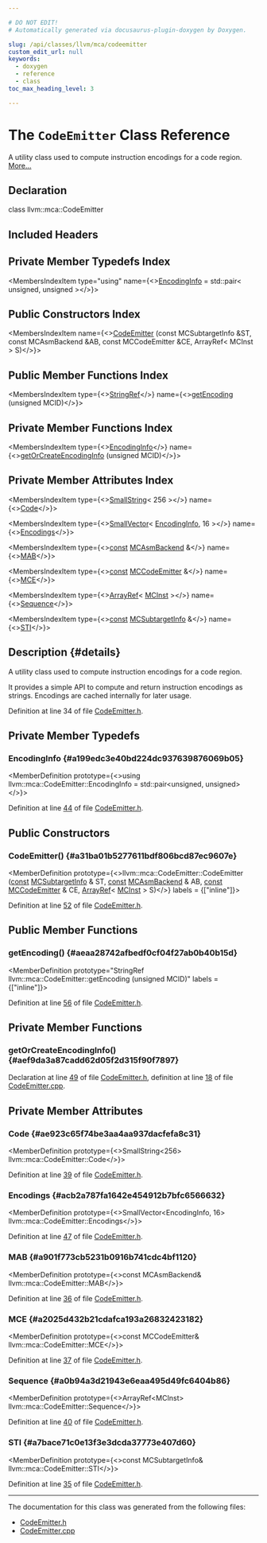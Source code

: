 ```yaml
---

# DO NOT EDIT!
# Automatically generated via docusaurus-plugin-doxygen by Doxygen.

slug: /api/classes/llvm/mca/codeemitter
custom_edit_url: null
keywords:
  - doxygen
  - reference
  - class
toc_max_heading_level: 3

---
```





# The `CodeEmitter` Class Reference

<DoxygenPage pluginConfig={pluginConfig}>

A utility class used to compute instruction encodings for a code region. <a href="#details">More...</a>

## Declaration

<CodeBlock>class llvm::mca::CodeEmitter</CodeBlock>

## Included Headers

<IncludesList>
<IncludesListItem
  filePath="llvm/MCA/CodeEmitter.h"
  permalink="/docs/api/files/include/include/llvm/include/llvm/mca/codeemitter-h"
  isLocal="true" />
</IncludesList>

## Private Member Typedefs Index

<MembersIndex>

<MembersIndexItem
  type="using"
  name={<><a href="#a199edc3e40bd224dc937639876069b05">EncodingInfo</a> = std::pair&lt; unsigned, unsigned &gt;</>}>
</MembersIndexItem>

</MembersIndex>

## Public Constructors Index

<MembersIndex>

<MembersIndexItem
  name={<><a href="#a31ba01b5277611bdf806bcd87ec9607e">CodeEmitter</a> (const MCSubtargetInfo &amp;ST, const MCAsmBackend &amp;AB, const MCCodeEmitter &amp;CE, ArrayRef&lt; MCInst &gt; S)</>}>
</MembersIndexItem>

</MembersIndex>

## Public Member Functions Index

<MembersIndex>

<MembersIndexItem
  type={<><a href="/docs/api/classes/llvm/stringref">StringRef</a></>}
  name={<><a href="#aeaa28742afbedf0cf04f27ab0b40b15d">getEncoding</a> (unsigned MCID)</>}>
</MembersIndexItem>

</MembersIndex>

## Private Member Functions Index

<MembersIndex>

<MembersIndexItem
  type={<><a href="/docs/api/files/lib/lib/support/yamlparser-cpp/#ac70752afe5c08cbfcd6659f56ae144c2">EncodingInfo</a></>}
  name={<><a href="#aef9da3a87cadd62d05f2d315f90f7897">getOrCreateEncodingInfo</a> (unsigned MCID)</>}>
</MembersIndexItem>

</MembersIndex>

## Private Member Attributes Index

<MembersIndex>

<MembersIndexItem
  type={<><a href="/docs/api/classes/llvm/smallstring">SmallString</a>&lt; 256 &gt;</>}
  name={<><a href="#ae923c65f74be3aa4aa937dacfefa8c31">Code</a></>}>
</MembersIndexItem>

<MembersIndexItem
  type={<><a href="/docs/api/classes/llvm/smallvector">SmallVector</a>&lt; <a href="/docs/api/files/lib/lib/support/yamlparser-cpp/#ac70752afe5c08cbfcd6659f56ae144c2">EncodingInfo</a>, 16 &gt;</>}
  name={<><a href="#acb2a787fa1642e454912b7bfc6566632">Encodings</a></>}>
</MembersIndexItem>

<MembersIndexItem
  type={<><a href="/docs/api/files/lib/lib/target/lib/target/aarch64/aarch64promoteconstant-cpp/#a90f8350fecae261c25be85d38b451bff">const</a> <a href="/docs/api/classes/llvm/mcasmbackend">MCAsmBackend</a> &amp;</>}
  name={<><a href="#a901f773cb5231b0916b741cdc4bf1120">MAB</a></>}>
</MembersIndexItem>

<MembersIndexItem
  type={<><a href="/docs/api/files/lib/lib/target/lib/target/aarch64/aarch64promoteconstant-cpp/#a90f8350fecae261c25be85d38b451bff">const</a> <a href="/docs/api/classes/llvm/mccodeemitter">MCCodeEmitter</a> &amp;</>}
  name={<><a href="#a2025d432b21cdafca193a26832423182">MCE</a></>}>
</MembersIndexItem>

<MembersIndexItem
  type={<><a href="/docs/api/classes/llvm/arrayref">ArrayRef</a>&lt; <a href="/docs/api/classes/llvm/mcinst">MCInst</a> &gt;</>}
  name={<><a href="#a0b94a3d21943e6eaa495d49fc6404b86">Sequence</a></>}>
</MembersIndexItem>

<MembersIndexItem
  type={<><a href="/docs/api/files/lib/lib/target/lib/target/aarch64/aarch64promoteconstant-cpp/#a90f8350fecae261c25be85d38b451bff">const</a> <a href="/docs/api/classes/llvm/mcsubtargetinfo">MCSubtargetInfo</a> &amp;</>}
  name={<><a href="#a7bace71c0e13f3e3dcda37773e407d60">STI</a></>}>
</MembersIndexItem>

</MembersIndex>

## Description {#details}

A utility class used to compute instruction encodings for a code region.

It provides a simple API to compute and return instruction encodings as strings. Encodings are cached internally for later usage.

Definition at line 34 of file <a href="/docs/api/files/include/include/llvm/include/llvm/mca/codeemitter-h">CodeEmitter.h</a>.

<SectionDefinition>

## Private Member Typedefs

### EncodingInfo {#a199edc3e40bd224dc937639876069b05}

<MemberDefinition
  prototype={<>using llvm::mca::CodeEmitter::EncodingInfo =  std::pair&lt;unsigned, unsigned&gt;</>}>

Definition at line <a href="/docs/api/files/include/include/llvm/include/llvm/mca/codeemitter-h/#l00044">44</a> of file <a href="/docs/api/files/include/include/llvm/include/llvm/mca/codeemitter-h">CodeEmitter.h</a>.
</MemberDefinition>

</SectionDefinition>

<SectionDefinition>

## Public Constructors

### CodeEmitter() {#a31ba01b5277611bdf806bcd87ec9607e}

<MemberDefinition
  prototype={<>llvm::mca::CodeEmitter::CodeEmitter (<a href="/docs/api/files/lib/lib/target/lib/target/aarch64/aarch64promoteconstant-cpp/#a90f8350fecae261c25be85d38b451bff">const</a> <a href="/docs/api/classes/llvm/mcsubtargetinfo">MCSubtargetInfo</a> &amp; ST, <a href="/docs/api/files/lib/lib/target/lib/target/aarch64/aarch64promoteconstant-cpp/#a90f8350fecae261c25be85d38b451bff">const</a> <a href="/docs/api/classes/llvm/mcasmbackend">MCAsmBackend</a> &amp; AB, <a href="/docs/api/files/lib/lib/target/lib/target/aarch64/aarch64promoteconstant-cpp/#a90f8350fecae261c25be85d38b451bff">const</a> <a href="/docs/api/classes/llvm/mccodeemitter">MCCodeEmitter</a> &amp; CE, <a href="/docs/api/classes/llvm/arrayref">ArrayRef</a>&lt; <a href="/docs/api/classes/llvm/mcinst">MCInst</a> &gt; S)</>}
  labels = {["inline"]}>

Definition at line <a href="/docs/api/files/include/include/llvm/include/llvm/mca/codeemitter-h/#l00052">52</a> of file <a href="/docs/api/files/include/include/llvm/include/llvm/mca/codeemitter-h">CodeEmitter.h</a>.
</MemberDefinition>

</SectionDefinition>

<SectionDefinition>

## Public Member Functions

### getEncoding() {#aeaa28742afbedf0cf04f27ab0b40b15d}

<MemberDefinition
  prototype="StringRef llvm::mca::CodeEmitter::getEncoding (unsigned MCID)"
  labels = {["inline"]}>

Definition at line <a href="/docs/api/files/include/include/llvm/include/llvm/mca/codeemitter-h/#l00056">56</a> of file <a href="/docs/api/files/include/include/llvm/include/llvm/mca/codeemitter-h">CodeEmitter.h</a>.
</MemberDefinition>

</SectionDefinition>

<SectionDefinition>

## Private Member Functions

### getOrCreateEncodingInfo() {#aef9da3a87cadd62d05f2d315f90f7897}

<MemberDefinition
  prototype="CodeEmitter::EncodingInfo llvm::mca::CodeEmitter::getOrCreateEncodingInfo (unsigned MCID)">

Declaration at line <a href="/docs/api/files/include/include/llvm/include/llvm/mca/codeemitter-h/#l00049">49</a> of file <a href="/docs/api/files/include/include/llvm/include/llvm/mca/codeemitter-h">CodeEmitter.h</a>, definition at line <a href="/docs/api/files/lib/lib/mca/codeemitter-cpp/#l00018">18</a> of file <a href="/docs/api/files/lib/lib/mca/codeemitter-cpp">CodeEmitter.cpp</a>.
</MemberDefinition>

</SectionDefinition>

<SectionDefinition>

## Private Member Attributes

### Code {#ae923c65f74be3aa4aa937dacfefa8c31}

<MemberDefinition
  prototype={<>SmallString&lt;256&gt; llvm::mca::CodeEmitter::Code</>}>

Definition at line <a href="/docs/api/files/include/include/llvm/include/llvm/mca/codeemitter-h/#l00039">39</a> of file <a href="/docs/api/files/include/include/llvm/include/llvm/mca/codeemitter-h">CodeEmitter.h</a>.
</MemberDefinition>

### Encodings {#acb2a787fa1642e454912b7bfc6566632}

<MemberDefinition
  prototype={<>SmallVector&lt;EncodingInfo, 16&gt; llvm::mca::CodeEmitter::Encodings</>}>

Definition at line <a href="/docs/api/files/include/include/llvm/include/llvm/mca/codeemitter-h/#l00047">47</a> of file <a href="/docs/api/files/include/include/llvm/include/llvm/mca/codeemitter-h">CodeEmitter.h</a>.
</MemberDefinition>

### MAB {#a901f773cb5231b0916b741cdc4bf1120}

<MemberDefinition
  prototype={<>const MCAsmBackend&amp; llvm::mca::CodeEmitter::MAB</>}>

Definition at line <a href="/docs/api/files/include/include/llvm/include/llvm/mca/codeemitter-h/#l00036">36</a> of file <a href="/docs/api/files/include/include/llvm/include/llvm/mca/codeemitter-h">CodeEmitter.h</a>.
</MemberDefinition>

### MCE {#a2025d432b21cdafca193a26832423182}

<MemberDefinition
  prototype={<>const MCCodeEmitter&amp; llvm::mca::CodeEmitter::MCE</>}>

Definition at line <a href="/docs/api/files/include/include/llvm/include/llvm/mca/codeemitter-h/#l00037">37</a> of file <a href="/docs/api/files/include/include/llvm/include/llvm/mca/codeemitter-h">CodeEmitter.h</a>.
</MemberDefinition>

### Sequence {#a0b94a3d21943e6eaa495d49fc6404b86}

<MemberDefinition
  prototype={<>ArrayRef&lt;MCInst&gt; llvm::mca::CodeEmitter::Sequence</>}>

Definition at line <a href="/docs/api/files/include/include/llvm/include/llvm/mca/codeemitter-h/#l00040">40</a> of file <a href="/docs/api/files/include/include/llvm/include/llvm/mca/codeemitter-h">CodeEmitter.h</a>.
</MemberDefinition>

### STI {#a7bace71c0e13f3e3dcda37773e407d60}

<MemberDefinition
  prototype={<>const MCSubtargetInfo&amp; llvm::mca::CodeEmitter::STI</>}>

Definition at line <a href="/docs/api/files/include/include/llvm/include/llvm/mca/codeemitter-h/#l00035">35</a> of file <a href="/docs/api/files/include/include/llvm/include/llvm/mca/codeemitter-h">CodeEmitter.h</a>.
</MemberDefinition>

</SectionDefinition>

<hr/>

The documentation for this class was generated from the following files:

<ul>
<li><a href="/docs/api/files/include/include/llvm/include/llvm/mca/codeemitter-h">CodeEmitter.h</a></li>
<li><a href="/docs/api/files/lib/lib/mca/codeemitter-cpp">CodeEmitter.cpp</a></li>
</ul>

</DoxygenPage>
